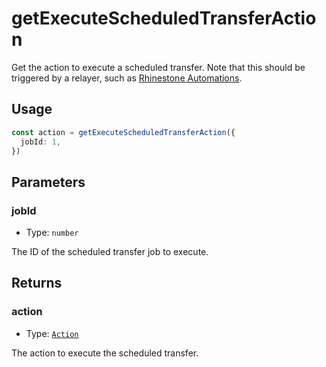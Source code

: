 # getExecuteScheduledTransferAction

Get the action to execute a scheduled transfer. Note that this should be triggered by a relayer, such as [Rhinestone Automations](/automations).

## Usage

```typescript copy
const action = getExecuteScheduledTransferAction({
  jobId: 1,
})
```

## Parameters

### jobId

- Type: `number`

The ID of the scheduled transfer job to execute.

## Returns

### action

- Type: [`Action`](/module-sdk/glossary/types#action)

The action to execute the scheduled transfer.
